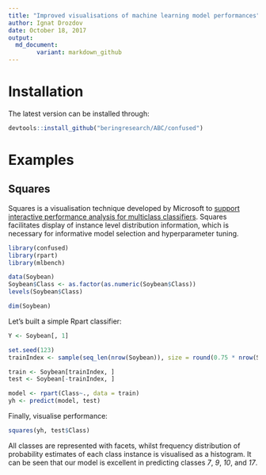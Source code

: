 ```yaml
---
title: "Improved visualisations of machine learning model performances"
author: Ignat Drozdov
date: October 18, 2017
output:
  md_document:
        variant: markdown_github
---
```



# Installation

The latest version can be installed through:

```r
devtools::install_github("beringresearch/ABC/confused")
```

# Examples

## Squares
Squares is a visualisation technique developed by Microsoft to [support interactive performance analysis for multiclass classifiers](https://www.microsoft.com/en-us/research/publication/squares-supporting-interactive-performance-analysis-multiclass-classifiers/). Squares facilitates display of instance level distribution information, which is necessary for informative model selection and hyperparameter tuning.

```r
library(confused)
library(rpart)
library(mlbench)

data(Soybean)
Soybean$Class <- as.factor(as.numeric(Soybean$Class))
levels(Soybean$Class)

dim(Soybean)
```

Let's built a simple Rpart classifier:

```r
Y <- Soybean[, 1]

set.seed(123)
trainIndex <- sample(seq_len(nrow(Soybean)), size = round(0.75 * nrow(Soybean)), replace = FALSE)

train <- Soybean[trainIndex, ]
test <- Soybean[-trainIndex, ]

model <- rpart(Class~., data = train)
yh <- predict(model, test)
```

Finally, visualise performance:

```r
squares(yh, test$Class)
```

All classes are represented with facets, whilst frequency distribution of probability estimates of each class instance is visualised as a histogram. It can be seen that our model is excellent in predicting classes _7_, _9_, _10_, and _17_.

